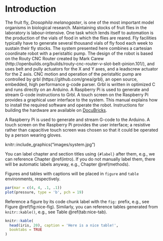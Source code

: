 # Introduction {#intro}


The fruit fly, *Drosophila melanogaster*, is one of the most important model organisms in biological research. Maintaining stocks of fruit flies in the laboratory is labour-intensive. One task which lends itself to automation is the production of the vials of food in which the flies are reared. Fly facilities typically have to generate several thousand vials of fly food each week to sustain their fly stocks. The system presented here combines a cartesian coordinate robot with a peristaltic pump. The design of the robot is based on the Routy CNC Router created by Mark Carew (http://openbuilds.org/builds/routy-cnc-router-v-slot-belt-pinion.101/), and uses belt and pully actuators for the X and Y axes, and a leadscrew actuator for the Z axis. CNC motion and operation of the peristaltic pump are controlled by grbl (https://github.com/gnea/grbl), an open source, embedded, high performance g-code parser. Grbl is written in optimized C and runs directly on an Arduino. A Raspberry Pi is used to generate and stream G-code instructions to Grbl. A touch screen on the Raspberry Pi provides a graphical user interface to the system. This manual explains how to install the required software and operate the robot. Instructions for building the hardware are available on [DocuBricks](http://docubricks.com/viewer.jsp?id=8652757760093769728).

A Raspberry Pi is used to generate and stream G-code to the Arduino. A touch screen on the Raspberry Pi provides the user interface; a resistive rather than capacitive touch screen was chosen so that it could be operated by a person wearing gloves.


knitr::include_graphics("images/system.jpg")



You can label chapter and section titles using `{#label}` after them, e.g., we can reference Chapter \@ref(intro). If you do not manually label them, there will be automatic labels anyway, e.g., Chapter \@ref(methods).

Figures and tables with captions will be placed in `figure` and `table` environments, respectively.

```r
par(mar = c(4, 4, .1, .1))
plot(pressure, type = 'b', pch = 19)
```

Reference a figure by its code chunk label with the `fig:` prefix, e.g., see Figure \@ref(fig:nice-fig). Similarly, you can reference tables generated from `knitr::kable()`, e.g., see Table \@ref(tab:nice-tab).

```r
knitr::kable(
  head(iris, 20), caption = 'Here is a nice table!',
  booktabs = TRUE
)
```

